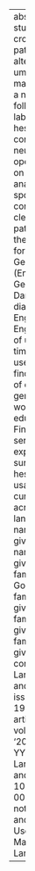 ---
abstract: In this study, we investigate crosslinguistic patterns in the alternation
  between um, a hesitation marker consisting of a neutral vowel followed by a final
  labial nasal, and uh, a hesitation marker consisting of a neutral vowel in an open
  syllable. Based on a quantitative analysis of a range of spoken and written corpora,
  we identify clear and consistent patterns of change in the use of these forms in
  various Germanic languages (English, Dutch, German, Norwegian, Danish, Faroese)
  and dialects (American English, British English), with the use of um increasing
  over time relative to the use of uh. We also find that this pattern of change is
  generally led by women and more educated speakers. Finally, we propose a series
  of possible explanations for this surprising change in hesitation marker usage that
  is currently taking place across Germanic languages.
author:
- name:
    family: Wieling
    given: Martijn
- name:
    family: Grieve
    given: Jack
- name:
    family: Bouma
    given: Gosse
- name:
    family: Fruehwald
    given: Josef
- name:
    family: Coleman
    given: John
- name:
    family: Liberman
    given: M.
citation:
  container-title: Language Dynamics and Change
  issue: '2'
  issued: '2016'
  page: 199-234
  type: article-journal
  url: ''
  volume: '6'
date: '2016'
date-format: YYYY
description: Language Dynamics and Change
doi: 10.1163/22105832-00602001
params:
  notes: ''
title: Variation and Change in the Use of Hesitation Markers in Germanic Languages

---